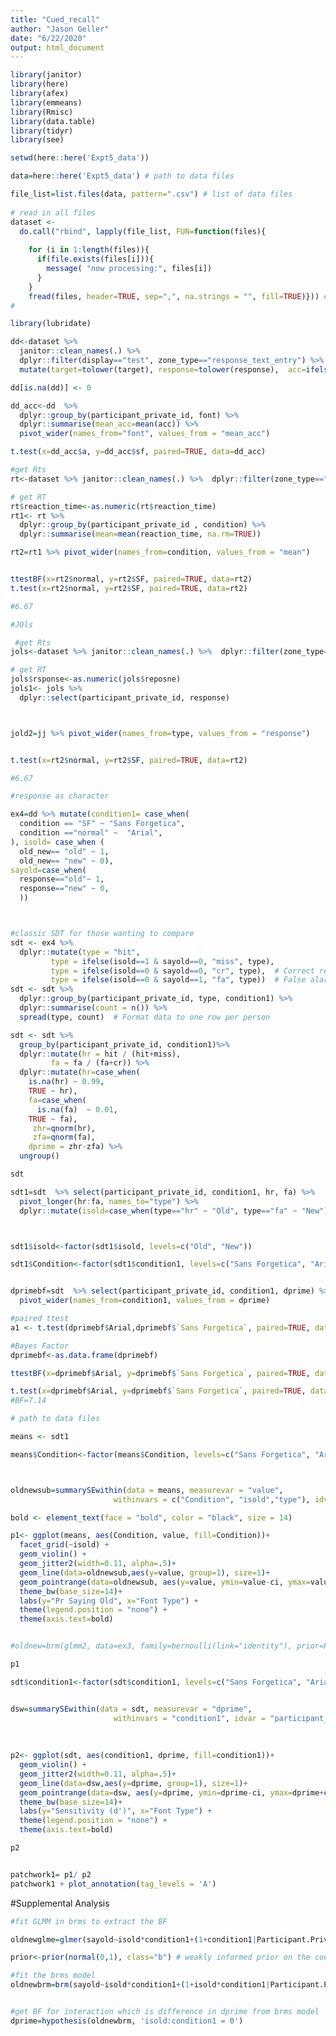 ```yaml
---
title: "Cued_recall"
author: "Jason Geller"
date: "6/22/2020"
output: html_document
---
```


```r
library(janitor)
library(here)
library(afex)
library(emmeans)
library(Rmisc)
library(data.table)
library(tidyr)
library(see)
```

```r


setwd(here::here('Expt5_data'))

data=here::here('Expt5_data') # path to data files

file_list=list.files(data, pattern=".csv") # list of data files
 
# read in all files
dataset <-
  do.call("rbind", lapply(file_list, FUN=function(files){
    
    for (i in 1:length(files)){ 
      if(file.exists(files[i])){
        message( "now processing:", files[i])
      }
    }
    fread(files, header=TRUE, sep=",", na.strings = "", fill=TRUE)})) #fread makes reading in files quick
#

```


```r
library(lubridate)

dd<-dataset %>% 
  janitor::clean_names(.) %>% 
  dplyr::filter(display=="test", zone_type=="response_text_entry") %>%
  mutate(target=tolower(target), response=tolower(response),  acc=ifelse(target==response, 1, 0)) 

dd[is.na(dd)] <- 0

dd_acc<-dd  %>%
  dplyr::group_by(participant_private_id, font) %>%
  dplyr::summarise(mean_acc=mean(acc)) %>%
  pivot_wider(names_from="font", values_from = "mean_acc")

t.test(x=dd_acc$a, y=dd_acc$sf, paired=TRUE, data=dd_acc)
```

```r
#get Rts
rt<-dataset %>% janitor::clean_names(.) %>%  dplyr::filter(zone_type=="continue_button", display=="study") 

# get RT
rt$reaction_time<-as.numeric(rt$reaction_time)
rt1<- rt %>% 
  dplyr::group_by(participant_private_id , condition) %>% 
  dplyr::summarise(mean=mean(reaction_time, na.rm=TRUE))

rt2=rt1 %>% pivot_wider(names_from=condition, values_from = "mean")


ttestBF(x=rt2$normal, y=rt2$SF, paired=TRUE, data=rt2)
t.test(x=rt2$normal, y=rt2$SF, paired=TRUE, data=rt2)

#6.67
```
```r
#JOls

 #get Rts
jols<-dataset %>% janitor::clean_names(.) %>%  dplyr::filter(zone_type=="response_slider_endValue" | zone_type=="response_text_entry") 

# get RT
jols$rsponse<-as.numeric(jols$reposne)
jols1<- jols %>% 
  dplyr::select(participant_private_id, response)



jold2=jj %>% pivot_wider(names_from=type, values_from = "response")


t.test(x=rt2$normal, y=rt2$SF, paired=TRUE, data=rt2)

#6.67


```

```r
#response as character

ex4=dd %>% mutate(condition1= case_when( 
  condition == "SF" ~ "Sans Forgetica", 
  condition =="normal" ~  "Arial", 
), isold= case_when (
  old_new== "old" ~ 1, 
  old_new== "new" ~ 0), 
sayold=case_when( 
  response=="old"~ 1, 
  response=="new" ~ 0, 
  ))



#classic SDT for those wanting to compare
sdt <- ex4 %>% 
  dplyr::mutate(type = "hit",
         type = ifelse(isold==1 & sayold==0, "miss", type),
         type = ifelse(isold==0 & sayold==0, "cr", type),  # Correct rejection
         type = ifelse(isold==0 & sayold==1, "fa", type))  # False alarm
sdt <- sdt %>% 
  dplyr::group_by(participant_private_id, type, condition1) %>% 
  dplyr::summarise(count = n()) %>% 
  spread(type, count)  # Format data to one row per person

sdt <- sdt %>% 
  group_by(participant_private_id, condition1)%>%
  dplyr::mutate(hr = hit / (hit+miss),
         fa = fa / (fa+cr)) %>%
  dplyr::mutate(hr=case_when(
    is.na(hr) ~ 0.99,
    TRUE ~ hr), 
    fa=case_when(
      is.na(fa)  ~ 0.01,
    TRUE ~ fa),
     zhr=qnorm(hr), 
     zfa=qnorm(fa), 
    dprime = zhr-zfa) %>%
  ungroup()

sdt

```
```r
sdt1=sdt  %>% select(participant_private_id, condition1, hr, fa) %>% 
  pivot_longer(hr:fa, names_to="type") %>%
  dplyr::mutate(isold=case_when(type=="hr" ~ "Old", type=="fa" ~ "New"))



sdt1$isold<-factor(sdt1$isold, levels=c("Old", "New"))

sdt1$Condition<-factor(sdt1$condition1, levels=c("Sans Forgetica", "Arial"))


dprimebf=sdt  %>% select(participant_private_id, condition1, dprime) %>%
  pivot_wider(names_from=condition1, values_from = dprime)


```

```r
#paired ttest
a1 <- t.test(dprimebf$Arial,dprimebf$`Sans Forgetica`, paired=TRUE, data=dprimebf)

#Bayes Factor
dprimebf<-as.data.frame(dprimebf)

ttestBF(x=dprimebf$Arial, y=dprimebf$`Sans Forgetica`, paired=TRUE, data=dprimebf)

t.test(x=dprimebf$Arial, y=dprimebf$`Sans Forgetica`, paired=TRUE, data=dprimebf)
#BF=7.14

# path to data files
```

```r
means <- sdt1 

means$Condition<-factor(means$Condition, levels=c("Sans Forgetica", "Arial"))



oldnewsub=summarySEwithin(data = means, measurevar = "value",
                       withinvars = c("Condition", "isold","type"), idvar = "participant_private_id")
```


```r

bold <- element_text(face = "bold", color = "black", size = 14) 

p1<- ggplot(means, aes(Condition, value, fill=Condition))+
  facet_grid(~isold) + 
  geom_violin() + 
  geom_jitter2(width=0.11, alpha=.5)+ 
  geom_line(data=oldnewsub,aes(y=value, group=1), size=1)+ 
  geom_pointrange(data=oldnewsub, aes(y=value, ymin=value-ci, ymax=value+ci), size=1, color="white")+ 
  theme_bw(base_size=14)+
  labs(y="Pr Saying Old", x="Font Type") + 
  theme(legend.position = "none") + 
  theme(axis.text=bold) 


#oldnew=brm(glmm2, data=ex3, family=bernoulli(link="identity"), prior=Priors, sample_prior = TRUE,  cores=6, inits = 0, control = list(adapt_delta = .9), iter=3000)

p1

```


```r

sdt$condition1<-factor(sdt$condition1, levels=c("Sans Forgetica", "Arial"))


dsw=summarySEwithin(data = sdt, measurevar = "dprime",
                       withinvars = "condition1", idvar = "participant_private_id")
 
 
 
p2<- ggplot(sdt, aes(condition1, dprime, fill=condition1))+
  geom_violin() + 
  geom_jitter2(width=0.11, alpha=.5)+ 
  geom_line(data=dsw,aes(y=dprime, group=1), size=1)+ 
  geom_pointrange(data=dsw, aes(y=dprime, ymin=dprime-ci, ymax=dprime+ci), size=1, color="black")+ 
  theme_bw(base_size=14)+
  labs(y="Sensitivity (d')", x="Font Type") + 
  theme(legend.position = "none") + 
  theme(axis.text=bold)

p2


patchwork1= p1/ p2 
patchwork1 + plot_annotation(tag_levels = 'A')


```


#Supplemental Analysis

```r
#fit GLMM in brms to extract the BF

oldnewglme=glmer(sayold~isold*condition1+(1+condition1|Participant.Private.ID)+ (1+condition1|Stims), data=ex3, family=binomial(link="probit"))

prior<-prior(normal(0,1), class="b") # weakly informed prior on the coefficents

#fit the brms model
oldnewbrm=brm(sayold~isold*condition1+(1+isold*condition1|Participant.Private.ID)+ (1+isold*condition1|Stims), data=ex3, family=bernoulli(link="probit"), prior=prior, sample_prior = TRUE,  cores = 4) 


#get BF for interaction which is difference in dprime from brms model
dprime=hypothesis(oldnewbrm, 'isold:condition1 = 0')




```